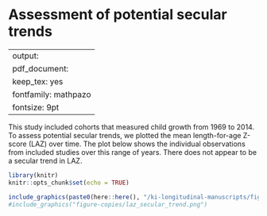 # Assessment of potential secular trends {#secular-trends}

---
output:
  pdf_document:
    keep_tex: yes
fontfamily: mathpazo
fontsize: 9pt
---

\raggedright

This study included cohorts that measured child growth from 1969 to 2014. To assess potential secular trends, we plotted the mean length-for-age Z-score (LAZ) over time. The plot below shows the individual observations from included studies over this range of years. There does not appear to be a secular trend in LAZ. 

```r
library(knitr)
knitr::opts_chunk$set(echo = TRUE)

```


```r
include_graphics(paste0(here::here(), "/ki-longitudinal-manuscripts/figures/shared/laz_secular_trend.png"))
#include_graphics("figure-copies/laz_secular_trend.png")
```


